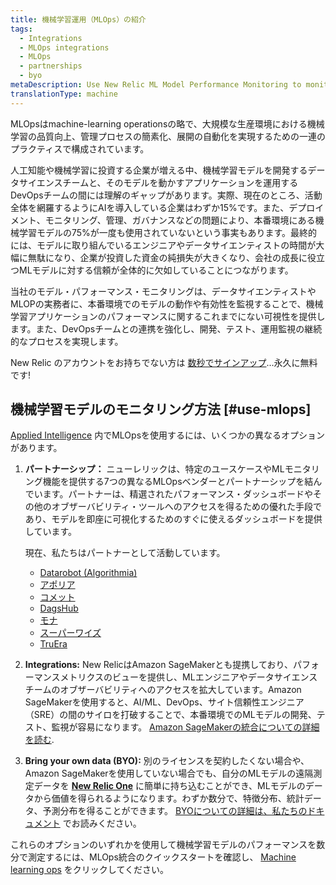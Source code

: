 ```yaml
---
title: 機械学習運用（MLOps）の紹介
tags:
  - Integrations
  - MLOps integrations
  - MLOps
  - partnerships
  - byo
metaDescription: Use New Relic ML Model Performance Monitoring to monitor and observe the performance of your machine learning models.
translationType: machine
---
```


MLOpsはmachine-learning operationsの略で、大規模な生産環境における機械学習の品質向上、管理プロセスの簡素化、展開の自動化を実現するための一連のプラクティスで構成されています。

人工知能や機械学習に投資する企業が増える中、機械学習モデルを開発するデータサイエンスチームと、そのモデルを動かすアプリケーションを運用するDevOpsチームの間には理解のギャップがあります。実際、現在のところ、活動全体を網羅するようにAIを導入している企業はわずか15%です。また、デプロイメント、モニタリング、管理、ガバナンスなどの問題により、本番環境にある機械学習モデルの75%が一度も使用されていないという事実もあります。最終的には、モデルに取り組んでいるエンジニアやデータサイエンティストの時間が大幅に無駄になり、企業が投資した資金の純損失が大きくなり、会社の成長に役立つMLモデルに対する信頼が全体的に欠如していることにつながります。

当社のモデル・パフォーマンス・モニタリングは、データサイエンティストやMLOPの実務者に、本番環境でのモデルの動作や有効性を監視することで、機械学習アプリケーションのパフォーマンスに関するこれまでにない可視性を提供します。また、DevOpsチームとの連携を強化し、開発、テスト、運用監視の継続的なプロセスを実現します。

New Relic のアカウントをお持ちでない方は [数秒でサインアップ](https://newrelic.com/signup)...永久に無料です!

## 機械学習モデルのモニタリング方法 [#use-mlops]

[Applied Intelligence](/docs/alerts-applied-intelligence/new-relic-alerts/get-started/introduction-applied-intelligence/) 内でMLOpsを使用するには、いくつかの異なるオプションがあります。

1. **パートナーシップ：** ニューレリックは、特定のユースケースやMLモニタリング機能を提供する7つの異なるMLOpsベンダーとパートナーシップを結んでいます。パートナーは、精選されたパフォーマンス・ダッシュボードやその他のオブザーバビリティ・ツールへのアクセスを得るための優れた手段であり、モデルを即座に可視化するためのすぐに使えるダッシュボードを提供しています。

   現在、私たちはパートナーとして活動しています。

   * [Datarobot (Algorithmia)](/docs/alerts-applied-intelligence/mlops/integrations/datarobot-mlops-integration/)
   * [アポリア](/docs/alerts-applied-intelligence/mlops/integrations/aporia-mlops-integration/)
   * [コメット](/docs/alerts-applied-intelligence/mlops/integrations/comet-mlops-integration/)
   * [DagsHub](/docs/alerts-applied-intelligence/mlops/integrations/dagshub-mlops-integration/)
   * [モナ](/docs/alerts-applied-intelligence/mlops/integrations/mona-mlops-integration/)
   * [スーパーワイズ](/docs/alerts-applied-intelligence/mlops/integrations/superwise-mlops-integration/)
   * [TruEra](/docs/alerts-applied-intelligence/mlops/integrations/truera-mlops-integration/)

2. **Integrations:** New RelicはAmazon SageMakerとも提携しており、パフォーマンスメトリクスのビューを提供し、MLエンジニアやデータサイエンスチームのオブザーバビリティへのアクセスを拡大しています。Amazon SageMakerを使用すると、AI/ML、DevOps、サイト信頼性エンジニア（SRE）の間のサイロを打破することで、本番環境でのMLモデルの開発、テスト、監視が容易になります。 [Amazon SageMakerの統合についての詳細を読む](/docs/mlops/integrations/aws-sagemaker-mlops-integration/).

3. **Bring your own data (BYO):** 別のライセンスを契約したくない場合や、Amazon SageMakerを使用していない場合でも、自分のMLモデルの遠隔測定データを **[New Relic One](https://one.newrelic.com)** に簡単に持ち込むことができ、MLモデルのデータから価値を得られるようになります。わずか数分で、特徴分布、統計データ、予測分布を得ることができます。 [BYOについての詳細は、私たちのドキュメント](/docs/alerts-applied-intelligence/mlops/bring-your-own/mlops-byo) でお読みください。

これらのオプションのいずれかを使用して機械学習モデルのパフォーマンスを数分で測定するには、MLOps統合のクイックスタートを確認し、 [Machine learning ops](https://newrelic.com/instant-observability/?category=machine-learning-ops) をクリックしてください。